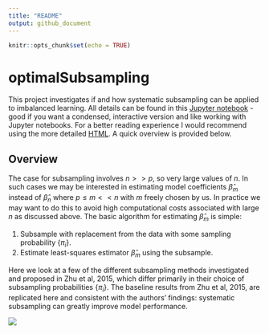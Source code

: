 ```yaml
---
title: "README"
output: github_document
---
```


```r
knitr::opts_chunk$set(echo = TRUE)
```

# optimalSubsampling

This project investigates if and how systematic subsampling can be applied to imbalanced learning. 
All details can be found in this [Jupyter notebook](notebook.ipynb) - good if you want a condensed, interactive version and like working with Jupyter notebooks. For a better reading experience I would recommend using the more detailed [HTML](model_selection.html). A quick overview is provided below.

## Overview

The case for subsampling involves $n >> p$, so very large values of $n$. In such cases we may be interested in estimating model coefficients $\hat\beta_m$ instead of $\hat\beta_n$ where $p\le m<<n$ with $m$ freely chosen by us. In practice we may want to do this to avoid high computational costs associated with large $n$ as discussed above. The basic algorithm for estimating $\hat\beta_m$ is simple:

1. Subsample with replacement from the data with some sampling probability $\{\pi_i\}$.
2. Estimate least-squares estimator $\hat\beta_m$ using the subsample. 

Here we look at a few of the different subsampling methods investigated and proposed in Zhu et al, 2015, which differ primarily in their choice of subsampling probabilities $\{\pi_i\}$. The baseline results from Zhu et al, 2015, are replicated here and consistent with the authors' findings: systematic subsampling can greatly improve model performance.

![](www/mse.png)




